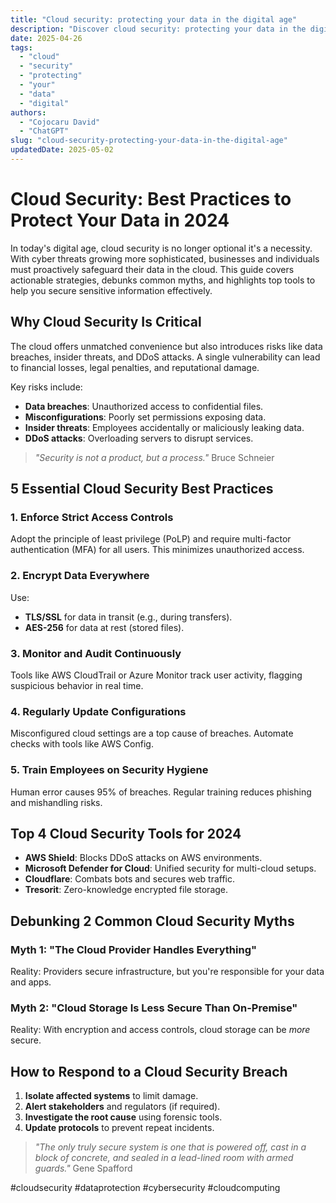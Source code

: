 ```yaml
---
title: "Cloud security: protecting your data in the digital age"
description: "Discover cloud security: protecting your data in the digital age with this in-depth guide, providing actionable insights and practical tips to boost your knowledge and results."
date: 2025-04-26
tags:
  - "cloud"
  - "security"
  - "protecting"
  - "your"
  - "data"
  - "digital"
authors:
  - "Cojocaru David"
  - "ChatGPT"
slug: "cloud-security-protecting-your-data-in-the-digital-age"
updatedDate: 2025-05-02
---
```


# Cloud Security: Best Practices to Protect Your Data in 2024  

In today's digital age, cloud security is no longer optional it's a necessity. With cyber threats growing more sophisticated, businesses and individuals must proactively safeguard their data in the cloud. This guide covers actionable strategies, debunks common myths, and highlights top tools to help you secure sensitive information effectively.  

## Why Cloud Security Is Critical  

The cloud offers unmatched convenience but also introduces risks like data breaches, insider threats, and DDoS attacks. A single vulnerability can lead to financial losses, legal penalties, and reputational damage.  

Key risks include:  

- **Data breaches**: Unauthorized access to confidential files.  
- **Misconfigurations**: Poorly set permissions exposing data.  
- **Insider threats**: Employees accidentally or maliciously leaking data.  
- **DDoS attacks**: Overloading servers to disrupt services.  

> *"Security is not a product, but a process."*   Bruce Schneier  

## 5 Essential Cloud Security Best Practices  

### 1. Enforce Strict Access Controls  
Adopt the principle of least privilege (PoLP) and require multi-factor authentication (MFA) for all users. This minimizes unauthorized access.  

### 2. Encrypt Data Everywhere  
Use:  
- **TLS/SSL** for data in transit (e.g., during transfers).  
- **AES-256** for data at rest (stored files).  

### 3. Monitor and Audit Continuously  
Tools like AWS CloudTrail or Azure Monitor track user activity, flagging suspicious behavior in real time.  

### 4. Regularly Update Configurations  
Misconfigured cloud settings are a top cause of breaches. Automate checks with tools like AWS Config.  

### 5. Train Employees on Security Hygiene  
Human error causes 95% of breaches. Regular training reduces phishing and mishandling risks.  

## Top 4 Cloud Security Tools for 2024  

- **AWS Shield**: Blocks DDoS attacks on AWS environments.  
- **Microsoft Defender for Cloud**: Unified security for multi-cloud setups.  
- **Cloudflare**: Combats bots and secures web traffic.  
- **Tresorit**: Zero-knowledge encrypted file storage.  

## Debunking 2 Common Cloud Security Myths  

### Myth 1: "The Cloud Provider Handles Everything"  
Reality: Providers secure infrastructure, but you're responsible for your data and apps.  

### Myth 2: "Cloud Storage Is Less Secure Than On-Premise"  
Reality: With encryption and access controls, cloud storage can be *more* secure.  

## How to Respond to a Cloud Security Breach  

1. **Isolate affected systems** to limit damage.  
2. **Alert stakeholders** and regulators (if required).  
3. **Investigate the root cause** using forensic tools.  
4. **Update protocols** to prevent repeat incidents.  

> *"The only truly secure system is one that is powered off, cast in a block of concrete, and sealed in a lead-lined room with armed guards."*   Gene Spafford  

#cloudsecurity #dataprotection #cybersecurity #cloudcomputing
